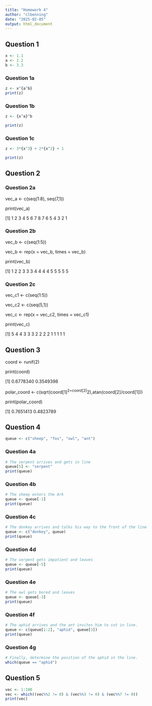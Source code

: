 ```yaml
---
title: "Homework 4"
author: "clbenning"
date: "2025-02-05"
output: html_document
---
```


## Question 1

```r
x <- 1.1
a <- 2.2 
b <- 3.3
```

### Question 1a
```r
z <- x^{a^b}
print(z)
```

### Question 1b
```r
z <- {x^a}^b

print(z)
```

### Question 1c
```r
z <- 3*{x^3} + 2*{x^2} + 1

print(z)
```

## Question 2 

### Question 2a 

vec_a <- c(seq(1:8), seq(7,1))

print(vec_a)

[1] 1 2 3 4 5 6 7 8 7 6 5 4 3 2 1

### Question 2b

vec_b <- c(seq(1:5))

vec_b <- rep(x = vec_b, times = vec_b)

print(vec_b)

[1] 1 2 2 3 3 3 4 4 4 4 5 5 5 5 5

### Question 2c 

vec_c1 <- c(seq(1:5))

vec_c2 <- c(seq(5,1))

vec_c <- rep(x = vec_c2, times = vec_c1)

print(vec_c)

[1] 5 4 4 3 3 3 2 2 2 2 1 1 1 1 1


## Question 3 

coord <- runif(2)

print(coord)

[1] 0.6778340 0.3549398

polar_coord <- c(sqrt(coord[1]^2+coord[2]^2),atan(coord[2]/coord[1]))

print(polar_coord)

[1] 0.7651413 0.4823789

## Question 4
```r
queue <- c("sheep", "fox", "owl", "ant")
```
### Question 4a

```r
# The serpent arrives and gets in line
queue[5] <- "serpent"
print(queue)
```

### Question 4b

```r
# The sheep enters the Ark 
queue <- queue[-1]
print(queue)
```

### Question 4c

```r
# The donkey arrives and talks his way to the front of the line
queue <- c("donkey", queue)
print(queue)
```

### Question 4d

```r
# The serpent gets impatient and leaves 
queue <- queue[-5]
print(queue)
```

### Question 4e

```r
# The owl gets bored and leaves 
queue <- queue[-3]
print(queue)
```

### Question 4f

```r
# The aphid arrives and the ant invites him to cut in line.
queue <- c(queue[1:2], "aphid", queue[3])
print(queue)
```

### Question 4g

```r
# Finally, determine the position of the aphid in the line.
which(queue == "aphid")
```

## Question 5

```r
vec <- 1:100
vec <- which((vec%%2 != 0) & (vec%%3 != 0) & (vec%%7 != 0))
print(vec)
```






